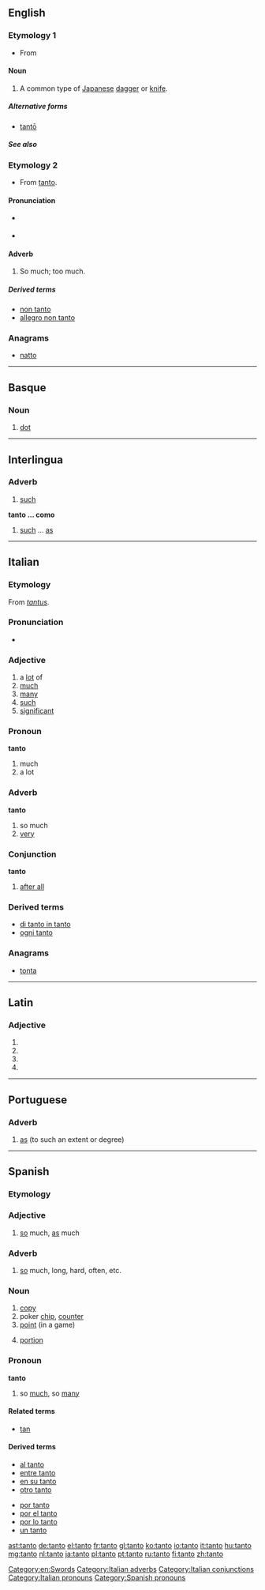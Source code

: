 {{also|tantō}}
==English==

===Etymology 1===
* From {{etyl|ja|en}} {{term|短刀||lang=ja}}

====Noun====
{{en-noun}}

# A common type of [[Japanese]] [[dagger]] or [[knife]]. {{alternative spelling of|tantō}}

=====Alternative forms=====
* [[tantō]]

=====See also=====
{{projectlinks|pedia|page1=Tantō}}

===Etymology 2===
* From {{etyl|it}} [[#Italian|tanto]].

====Pronunciation====
* {{a|US}} {{IPA|/ˈtɑntoʊ/}}
* {{a|UK}} {{IPA|/ˈtɑntəʊ/}}

====Adverb====
{{en-adv|-}}

# {{music}} So much; too much.

=====Derived terms=====
* [[non tanto]]
* [[allegro non tanto]]

===Anagrams===
* [[natto#English|natto]]

[[Category:en:Swords]]

----

==Basque==

===Noun===
{{eu-noun}}

# [[dot]]

----

==Interlingua==

===Adverb===
{{infl|ia|adverb}}

# [[such]]

'''tanto ... como'''

# [[such]] ... [[as]]

----

==Italian==

===Etymology===
From {{etyl|la|it}} ''[[tantus]]''.

===Pronunciation===
* {{audio|It-tanto.ogg|Audio}}

===Adjective===
{{it-adj|tant}}

# a [[lot]] of
# [[much]]
# [[many]]
# [[such]]
# [[significant]]

===Pronoun===
'''tanto'''

# much
# a lot

===Adverb===
'''tanto'''

# so much
# [[very]]

===Conjunction===
'''tanto'''

# [[after all]]

===Derived terms===
* [[di tanto in tanto]]
* [[ogni tanto]]

===Anagrams===
* [[tonta#Italian|tonta]]

[[Category:Italian adverbs]]
[[Category:Italian conjunctions]]
[[Category:Italian pronouns]]

----

==Latin==

===Adjective===
{{la-adj-form|tantō}}

# {{inflection of|tantus|tantus|dat|m|s|lang=la}}
# {{inflection of|tantus|tantus|dat|n|s|lang=la}}
# {{inflection of|tantus|tantus|abl|m|s|lang=la}}
# {{inflection of|tantus|tantus|abl|n|s|lang=la}}


----

==Portuguese==

===Adverb===
{{pt-adv|-}}

# [[as]] (to such an extent or degree)

----

==Spanish==

===Etymology===
{{etyl|la|es}} {{term|tantus|lang=es}}

===Adjective===
{{es-adj|f=tanta}}

# [[so]] much, [[as]] much

===Adverb===
{{es-adv}}

# [[so]] much, long, hard, often, etc.

===Noun===
{{es-noun|m}}

# [[copy]]
# poker [[chip]], [[counter]]
# [[point]] (in a game)
# {{Latin America}} [[portion]]

===Pronoun===
'''tanto'''

# so [[much]], so [[many]]

====Related terms====
* [[tan]]

====Derived terms====
{{top2}}
* [[al tanto]]
* [[entre tanto]]
* [[en su tanto]]
* [[otro tanto]]
{{mid2}}
* [[por tanto]]
* [[por el tanto]]
* [[por lo tanto]]
* [[un tanto]]
{{bottom}}

[[Category:Spanish pronouns]]

[[ast:tanto]]
[[de:tanto]]
[[el:tanto]]
[[fr:tanto]]
[[gl:tanto]]
[[ko:tanto]]
[[io:tanto]]
[[it:tanto]]
[[hu:tanto]]
[[mg:tanto]]
[[nl:tanto]]
[[ja:tanto]]
[[pl:tanto]]
[[pt:tanto]]
[[ru:tanto]]
[[fi:tanto]]
[[zh:tanto]]